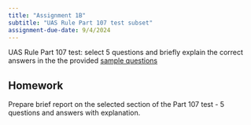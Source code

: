 ```yaml
---
title: "Assignment 1B"
subtitle: "UAS Rule Part 107 test subset"
assignment-due-date: 9/4/2024
---
```


UAS Rule Part 107 test: select 5 questions and briefly explain the correct answers in the the provided [sample questions](https://www.faa.gov/sites/faa.gov/files/training_testing/testing/test_questions/uag_questions.pdf)

## Homework

Prepare brief report on the selected section of the Part 107 test - 5 questions and answers with explanation.
